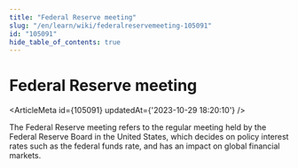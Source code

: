 ```yaml
---
title: "Federal Reserve meeting"
slug: "/en/learn/wiki/federalreservemeeting-105091"
id: "105091"
hide_table_of_contents: true
---
```



# Federal Reserve meeting

<ArticleMeta id={105091} updatedAt={'2023-10-29 18:20:10'} />
<div className='border-solid border-b border-t-0 my-4 border-[var(--ifm-color-gray-300)]' />

The Federal Reserve meeting refers to the regular meeting held by the Federal Reserve Board in the United States, which decides on policy interest rates such as the federal funds rate, and has an impact on global financial markets.
